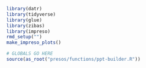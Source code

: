 
```r
library(datr)
library(tidyverse)
library(glue)
library(zibas)
library(impreso)
rmd_setup("")
make_impreso_plots()
```

```r
# GLOBALS GO HERE
source(as_root("presos/functions/ppt-builder.R"))
```
